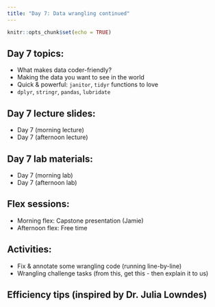 ```yaml
---
title: "Day 7: Data wrangling continued"
---
```


```r
knitr::opts_chunk$set(echo = TRUE)
```

## Day 7 topics: 

- What makes data coder-friendly?
- Making the data you want to see in the world
- Quick & powerful: `janitor`, `tidyr` functions to love
- `dplyr`, `stringr`, `pandas`, `lubridate`

## Day 7 lecture slides:

- Day 7 (morning lecture)
- Day 7 (afternoon lecture)

## Day 7 lab materials:

- Day 7 (morning lab)
- Day 7 (afternoon lab)

## Flex sessions:

- Morning flex: Capstone presentation (Jamie)
- Afternoon flex: Free time

## Activities:

- Fix & annotate some wrangling code (running line-by-line)
- Wrangling challenge tasks (from this, get this - then explain it to us)

## Efficiency tips (inspired by Dr. Julia Lowndes)

